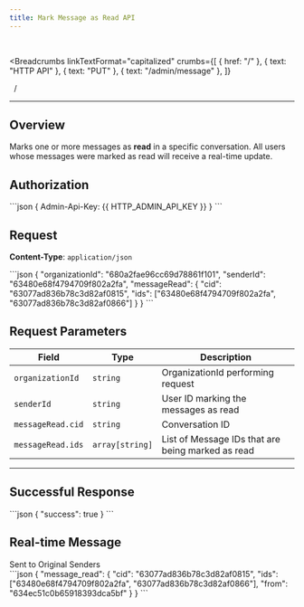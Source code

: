 ```yaml
---
title: Mark Message as Read API
---
```


<br />



<Breadcrumbs
  linkTextFormat="capitalized"
  crumbs={[
    { href: "/" },
    { text: "HTTP API" },
    { text: "PUT" },
    { text: "/admin/message" },
  ]}
>
  <Icon slot="index" name="seti:powershell" />
  <span slot="separator">&nbsp;&nbsp;/&nbsp;</span>
</Breadcrumbs>

---


## Overview

> <Badge text="PUT" variant="caution" size="large" />
> <Badge text="/admin/message/read" size="large" />

Marks one or more messages as **read** in a specific conversation. All users
whose messages were marked as read will receive a real-time update.

## Authorization

<Tabs>
  <TabItem label="Header">
    ```json 
    { Admin-Api-Key: {{ HTTP_ADMIN_API_KEY }} }
    ```
  </TabItem>
</Tabs>

## Request

**Content-Type**: `application/json`

<Tabs>
  <TabItem label="Request">
```json
{
  "organizationId": "680a2fae96cc69d78861f101",
  "senderId": "63480e68f4794709f802a2fa",
  "messageRead": {
    "cid": "63077ad836b78c3d82af0815",
    "ids": ["63480e68f4794709f802a2fa", "63077ad836b78c3d82af0866"]
  }
}
```
  </TabItem>
</Tabs>

## Request Parameters

| Field             | Type            | Description                                       |
| ----------------- | --------------- | ------------------------------------------------- |
| `organizationId`  | `string`        | OrganizationId performing request                 |
| `senderId`        | `string`        | User ID marking the messages as read              |
| `messageRead.cid` | `string`        | Conversation ID                                   |
| `messageRead.ids` | `array[string]` | List of Message IDs that are being marked as read |

---

## Successful Response

<Tabs>
  <TabItem label="Response">
```json
{
  "success": true
}
```
  </TabItem>
</Tabs>

## Real-time Message

<Aside type="tip" title="Additional information">
  Sent to Original Senders
</Aside>

<Tabs>
  <TabItem label="Event">
```json
{
  "message_read": {
    "cid": "63077ad836b78c3d82af0815",
    "ids": ["63480e68f4794709f802a2fa", "63077ad836b78c3d82af0866"],
    "from": "634ec51c0b65918393dca5bf"
  }
}
```
  </TabItem>
</Tabs>

<script
  src="https://giscus.app/client.js"
  data-repo="SAMA-Communications/sama-server"
  data-repo-id="R_kgDOIBiYjA"
  data-category-id="DIC_kwDOIBiYjM4CuYYL"
  data-mapping="pathname"
  data-strict="0"
  data-reactions-enabled="1"
  data-emit-metadata="0"
  data-input-position="top"
  data-theme="transparent_dark"
  data-lang="en"
  data-loading="lazy"
  crossorigin="anonymous"
  async
></script>
